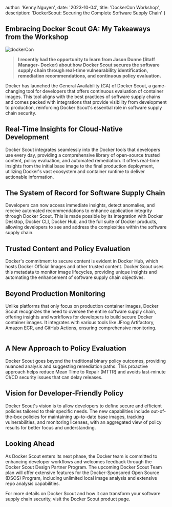   author: 'Kenny Nguyen',
date: '2023-10-04',
  title: 'DockerCon Workshop',
  description:
    'DockerScout: Securing the Complete Software Supply Chain'
}


## Embracing Docker Scout GA: My Takeaways from the Workshop

 <div style={{ display: 'flex', justifyContent: 'center' }}>
      <Image src={dockerCon} alt='dockerCon' />
    </div>

> **I recently had the opportunity to learn from Jason Dunne (Staff Manager- Docker) about how Docker Scout secures the software supply chain through real-time vulnearability identification, remediation recommendations, and continuous policy evaluation.**

Docker has launched the General Availability (GA) of Docker Scout, a game-changing tool for developers that offers continuous evaluation of container images. This tool aligns with the best practices of software supply chains and comes packed with integrations that provide visibility from development to production, reinforcing Docker Scout's essential role in software supply chain security.

## Real-Time Insights for Cloud-Native Development

Docker Scout integrates seamlessly into the Docker tools that developers use every day, providing a comprehensive library of open-source trusted content, policy evaluation, and automated remediation. It offers real-time insights from the initial base image to the final production deployment, utilizing Docker's vast ecosystem and container runtime to deliver actionable information.

## The System of Record for Software Supply Chain

Developers can now access immediate insights, detect anomalies, and receive automated recommendations to enhance application integrity through Docker Scout. This is made possible by its integration with Docker Desktop, Docker CLI, Docker Hub, and the full suite of Docker products, allowing developers to see and address the complexities within the software supply chain.

## Trusted Content and Policy Evaluation

Docker's commitment to secure content is evident in Docker Hub, which hosts Docker Official Images and other trusted content. Docker Scout uses this metadata to monitor image lifecycles, providing unique insights and automating the enhancement of software supply chain objectives.

## Beyond Production Monitoring

Unlike platforms that only focus on production container images, Docker Scout recognizes the need to oversee the entire software supply chain, offering insights and workflows for developers to build secure Docker container images. It integrates with various tools like JFrog Artifactory, Amazon ECR, and GitHub Actions, ensuring comprehensive monitoring.

<Image src={dockerScout} alt='' />

## A New Approach to Policy Evaluation

Docker Scout goes beyond the traditional binary policy outcomes, providing nuanced analysis and suggesting remediation paths. This proactive approach helps reduce Mean Time to Repair (MTTR) and avoids last-minute CI/CD security issues that can delay releases.

## Vision for Developer-Friendly Policy

Docker Scout's vision is to allow developers to define secure and efficient policies tailored to their specific needs. The new capabilities include out-of-the-box policies for maintaining up-to-date base images, tracking vulnerabilities, and monitoring licenses, with an aggregated view of policy results for better focus and understanding.

## Looking Ahead

As Docker Scout enters its next phase, the Docker team is committed to enhancing developer workflows and welcomes feedback through the Docker Scout Design Partner Program. The upcoming Docker Scout Team plan will offer extensive features for the Docker-Sponsored Open Source (DSOS) Program, including unlimited local image analysis and extensive repo analysis capabilities.

For more details on Docker Scout and how it can transform your software supply chain security, visit the Docker Scout product page.